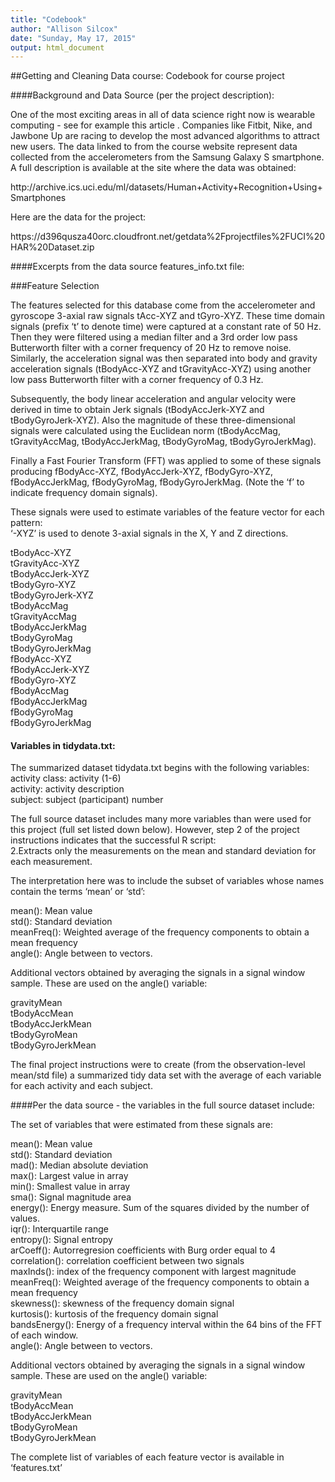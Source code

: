 ```yaml
---
title: "Codebook"
author: "Allison Silcox"
date: "Sunday, May 17, 2015"
output: html_document
---
```


##Getting and Cleaning Data course: Codebook for course project

####Background and Data Source (per the project description):

One of the most exciting areas in all of data science right now is wearable computing - see for example  this article . Companies like Fitbit, Nike, and Jawbone Up are racing to develop the most advanced algorithms to attract new users. The data linked to from the course website represent data collected from the accelerometers from the Samsung Galaxy S smartphone. A full description is available at the site where the data was obtained: 

http://archive.ics.uci.edu/ml/datasets/Human+Activity+Recognition+Using+Smartphones 

Here are the data for the project: 

https://d396qusza40orc.cloudfront.net/getdata%2Fprojectfiles%2FUCI%20HAR%20Dataset.zip 


####Excerpts from the data source features_info.txt file:

###Feature Selection 

The features selected for this database come from the accelerometer and gyroscope 3-axial raw signals tAcc-XYZ and tGyro-XYZ. These time domain signals (prefix 't' to denote time) were captured at a constant rate of 50 Hz. Then they were filtered using a median filter and a 3rd order low pass Butterworth filter with a corner frequency of 20 Hz to remove noise. Similarly, the acceleration signal was then separated into body and gravity acceleration signals (tBodyAcc-XYZ and tGravityAcc-XYZ) using another low pass Butterworth filter with a corner frequency of 0.3 Hz. 

Subsequently, the body linear acceleration and angular velocity were derived in time to obtain Jerk signals (tBodyAccJerk-XYZ and tBodyGyroJerk-XYZ). Also the magnitude of these three-dimensional signals were calculated using the Euclidean norm (tBodyAccMag, tGravityAccMag, tBodyAccJerkMag, tBodyGyroMag, tBodyGyroJerkMag). 

Finally a Fast Fourier Transform (FFT) was applied to some of these signals producing fBodyAcc-XYZ, fBodyAccJerk-XYZ, fBodyGyro-XYZ, fBodyAccJerkMag, fBodyGyroMag, fBodyGyroJerkMag. (Note the 'f' to indicate frequency domain signals). 

These signals were used to estimate variables of the feature vector for each pattern:  
'-XYZ' is used to denote 3-axial signals in the X, Y and Z directions.  

tBodyAcc-XYZ     
tGravityAcc-XYZ     
tBodyAccJerk-XYZ     
tBodyGyro-XYZ     
tBodyGyroJerk-XYZ     
tBodyAccMag     
tGravityAccMag     
tBodyAccJerkMag     
tBodyGyroMag     
tBodyGyroJerkMag     
fBodyAcc-XYZ     
fBodyAccJerk-XYZ     
fBodyGyro-XYZ     
fBodyAccMag     
fBodyAccJerkMag     
fBodyGyroMag     
fBodyGyroJerkMag     

#### Variables in tidydata.txt:   

The summarized dataset tidydata.txt begins with the following variables:  
activity class: activity (1-6)  
activity: activity description   
subject: subject (participant) number  

The full source dataset includes many more variables than were used for this project (full set listed down below).  However, step 2 of the project instructions indicates that the successful R script:   
2.Extracts only the measurements on the mean and standard deviation for each measurement.

The interpretation here was to include the subset of variables whose names contain the terms 'mean' or 'std': 

mean(): Mean value   
std(): Standard deviation   
meanFreq(): Weighted average of the frequency components to obtain a mean frequency   
angle(): Angle between to vectors.   

Additional vectors obtained by averaging the signals in a signal window sample. These are used on the angle() variable:   

gravityMean   
tBodyAccMean   
tBodyAccJerkMean   
tBodyGyroMean   
tBodyGyroJerkMean   

The final project instructions were to create (from the observation-level mean/std file) a summarized tidy
data set with the average of each variable for each activity and 
each subject.   

####Per the data source - the variables in the full source dataset include:   

The set of variables that were estimated from these signals are:    

mean(): Mean value   
std(): Standard deviation   
mad(): Median absolute deviation    
max(): Largest value in array   
min(): Smallest value in array   
sma(): Signal magnitude area   
energy(): Energy measure. Sum of the squares divided by the number of values.    
iqr(): Interquartile range    
entropy(): Signal entropy   
arCoeff(): Autorregresion coefficients with Burg order equal to 4   
correlation(): correlation coefficient between two signals   
maxInds(): index of the frequency component with largest magnitude   
meanFreq(): Weighted average of the frequency components to obtain a mean frequency   
skewness(): skewness of the frequency domain signal    
kurtosis(): kurtosis of the frequency domain signal    
bandsEnergy(): Energy of a frequency interval within the 64 bins of the FFT of each window.   
angle(): Angle between to vectors.   

Additional vectors obtained by averaging the signals in a signal window sample. These are used on the angle() variable:   

gravityMean   
tBodyAccMean   
tBodyAccJerkMean   
tBodyGyroMean   
tBodyGyroJerkMean   

The complete list of variables of each feature vector is available in 'features.txt'

